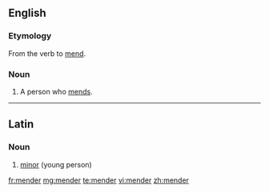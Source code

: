 ==English==

===Etymology===
From the verb to [[mend]].

===Noun===
{{en-noun}}

# A person who [[mend]]s.
----
==Latin==

===Noun===
{{lld-noun|m|mendri}}

# [[minor]] (young person)

[[fr:mender]]
[[mg:mender]]
[[te:mender]]
[[vi:mender]]
[[zh:mender]]